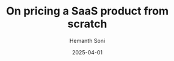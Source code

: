 ---
title: "On pricing a SaaS product from scratch"
date: "2025-04-01"
author: "Hemanth Soni"
status: "draft"
meta: ""
tldr: ""
category: "blog"
---